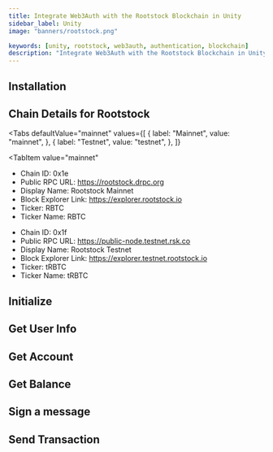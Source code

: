 ```yaml
---
title: Integrate Web3Auth with the Rootstock Blockchain in Unity
sidebar_label: Unity
image: "banners/rootstock.png"

keywords: [unity, rootstock, web3auth, authentication, blockchain]
description: "Integrate Web3Auth with the Rootstock Blockchain in Unity | Documentation - Web3Auth"
---
```



<SEO
  title="Integrate Web3Auth with the Rootstock Blockchain in Unity"
  description="Integrate Web3Auth with the Rootstock Blockchain in Unity | Documentation - Web3Auth"
  image="https://web3auth.io/docs/banners/rootstock.png"
  slug="/connect-blockchain/evm/rootstock/unity"
/>

## Installation

<InstallationSnippet />

## Chain Details for Rootstock

<Tabs
 defaultValue="mainnet"
  values={[
    { label: "Mainnet", value: "mainnet", },
    { label: "Testnet", value: "testnet", },
  ]}
>

<TabItem
  value="mainnet"
>

- Chain ID: 0x1e
- Public RPC URL: https://rootstock.drpc.org
- Display Name: Rootstock Mainnet
- Block Explorer Link: https://explorer.rootstock.io
- Ticker: RBTC
- Ticker Name: RBTC

</TabItem>
<TabItem
  value="testnet"
>

- Chain ID: 0x1f
- Public RPC URL: https://public-node.testnet.rsk.co
- Display Name: Rootstock Testnet
- Block Explorer Link: https://explorer.testnet.rootstock.io
- Ticker: tRBTC
- Ticker Name: tRBTC

</TabItem>
</Tabs>

## Initialize

<InitialisationSnippet />

## Get User Info

<UserInfoSnippet />

## Get Account

<GetAccountSnippet />

## Get Balance

<GetBalanceSnippet />

## Sign a message

<SignMessageSnippet />

## Send Transaction

<SendTransactionSnippet />
